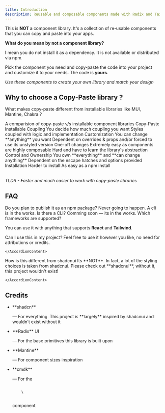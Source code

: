 ```yaml
---
title: Introduction
description: Reusable and composable components made with Radix and TailwindCSS
---
```


This is **NOT** a component library. It's a collection of re-usable components that you can copy and paste into your apps.

**What do you mean by not a component library?**

I mean you do not install it as a dependency. It is not available or distributed via npm.

Pick the component you need and copy-paste the code into your project and customize it to your needs. The code is **yours**.

_Use these components to create your own library and match your design_

## <HeaderLink href="#why">Why to choose a Copy-Paste library ?</HeaderLink>

What makes copy-paste different from installable libraries like MUI, Mantine, Chakra ?

<Table className="mt-4" id="why">
  <TableCaption>A comparision of copy-paste v/s installable component libraries</TableCaption>
  <TableHeader>
    <TableRow>
      <TableHead className="max-w-[125px]"></TableHead>
      <TableHead className="w-1/2">Copy-Paste</TableHead>
      <TableHead className="w-1/2">Installable</TableHead>
    </TableRow>
  </TableHeader>
  <TableBody>
    <TableRow>
      <TableCell>Coupling</TableCell>
      <TableCell>You decide how much coupling you want</TableCell>
      <TableCell>Styles coupled with logic and implementation</TableCell>
    </TableRow>
    <TableRow>
      <TableCell>Customization</TableCell>
      <TableCell>You can change **anything** you want</TableCell>
      <TableCell>Dependent on overrides & props and/or forced to use its unstyled version</TableCell>
    </TableRow>
    <TableRow>
      <TableCell>One-off changes</TableCell>
      <TableCell>Extremely easy as components are highly composable</TableCell>
      <TableCell>Hard and have to learn the library's abstraction</TableCell>
    </TableRow>
    <TableRow>
      <TableCell>Control and Ownership</TableCell>
      <TableCell>You own **everything** and **can change anything**</TableCell>
      <TableCell>Dependent on the escape hatches and options provided</TableCell>
    </TableRow>
    <TableRow>
      <TableCell>Installation</TableCell>
      <TableCell>Harder to install</TableCell>
      <TableCell>As easy as a npm install </TableCell>
    </TableRow>
  </TableBody>
</Table>

_TLDR - Faster and much easier to work with copy-paste libraries_

## <HeaderLink href="#faq">FAQ</HeaderLink>

<Accordion id="faq" type="multiple" collapsible="true">
<AccordionItem value="faq-1">
  <AccordionTrigger>Do you plan to publish it as an npm package?</AccordionTrigger>
  <AccordionContent>Never going to happen. A cli is in the works.</AccordionContent>
</AccordionItem>
<AccordionItem value="faq-2">
  <AccordionTrigger>Is there a CLI?</AccordionTrigger>
  <AccordionContent>Comming soon — its in the works.</AccordionContent>
</AccordionItem>

<AccordionItem value="faq-3">
<AccordionTrigger>
Which frameworks are supported?
</AccordionTrigger>
<AccordionContent>

You can use it with anything that supports **React** and **Tailwind**.

</AccordionContent>
</AccordionItem>

<AccordionItem value="faq-4">
	<AccordionTrigger>
	Can I use this in my project?
	</AccordionTrigger>
	<AccordionContent>
Feel free to use it however you like, no need for attributions or credits.

    </AccordionContent>

</AccordionItem>
<AccordionItem value="faq-5">
	<AccordionTrigger>
	How is this different from shadcnui
	</AccordionTrigger>
	<AccordionContent>
Its **NOT**. In fact, a lot of the styling choices is taken from shadcnui. Please check out
<Link href="https://ui.shadcn.com/" target="_blank" rel="noreferrer">**shadcnui**</Link>, without it, this project wouldn't exist!

    </AccordionContent>

</AccordionItem>

</Accordion>

## <HeaderLink id="credits" href="#credits">Credits</HeaderLink>

- <div className="flex items-center gap-1">
    <Link href="https://ui.shadcn.com/" target="_blank" rel="noreferrer">
      **shadcn**
    </Link>
    <p> — For everything. This project is **largely** inspired by shadcnui and wouldn't exist without it</p>
  </div>
- <div className="flex items-center gap-1">
    <Link href="https://radix-ui.com" target="_blank" rel="noreferrer">
      **Radix** UI
    </Link>
    <p>— For the base primitives this library is built upon</p>
  </div>
- <div className="flex items-center gap-1">
    <Link href="https://mantine.dev/" target="_blank" rel="noreferrer">
      **Mantine**
    </Link>
    <p>— For component sizes inspiration</p>
  </div>
- <div className="flex items-center gap-1">
    <Link href="https://cmdk.paco.me" target="_blank" rel="noreferrer">
      **cmdk**
    </Link>
    <p className="mt-0">— For the</p>
    <Code>
      \<Command />
    </Code>
    <p className="mt-0">component</p>
  </div>
